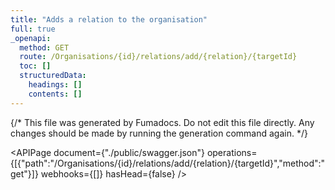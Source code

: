 ```yaml
---
title: "Adds a relation to the organisation"
full: true
_openapi:
  method: GET
  route: /Organisations/{id}/relations/add/{relation}/{targetId}
  toc: []
  structuredData:
    headings: []
    contents: []
---
```


{/* This file was generated by Fumadocs.
Do not edit this file directly. Any changes should be made by running the generation command again. */}

<APIPage document={"./public/swagger.json"} operations={[{"path":"/Organisations/{id}/relations/add/{relation}/{targetId}","method":"get"}]} webhooks={[]} hasHead={false} />